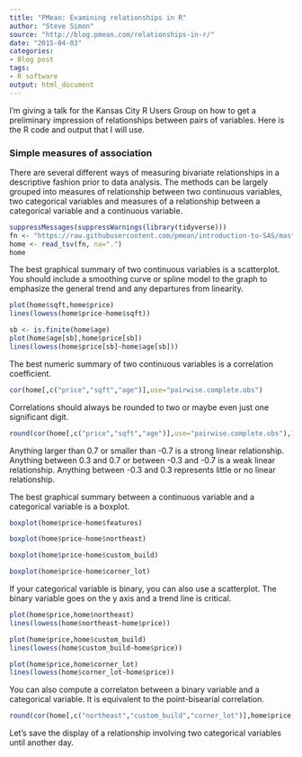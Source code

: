 ```yaml
---
title: "PMean: Examining relationships in R"
author: "Steve Simon"
source: "http://blog.pmean.com/relationships-in-r/"
date: "2015-04-03"
categories:
- Blog post
tags:
- R software
output: html_document
---
```


I'm giving a talk for the Kansas City R Users Group on how to get a
preliminary impression of relationships between pairs of variables. Here
is the R code and output that I will use.

<!---More--->

### Simple measures of association

There are several different ways of measuring bivariate relationships in
a descriptive fashion prior to data analysis. The methods can be largely
grouped into measures of relationship between two continuous variables,
two categorical variables and measures of a relationship between a
categorical variable and a continuous variable.

```r
suppressMessages(suppressWarnings(library(tidyverse)))
fn <- "https://raw.githubusercontent.com/pmean/introduction-to-SAS/master/data/housing.txt"
home <- read_tsv(fn, na=".")
home
```

The best graphical summary of two continuous variables is a scatterplot.
You should include a smoothing curve or spline model to the graph to
emphasize the general trend and any departures from linearity.

```r
plot(home$sqft,home$price)
lines(lowess(home$price~home$sqft))
```



```r
sb <- is.finite(home$age)
plot(home$age[sb],home$price[sb])
lines(lowess(home$price[sb]~home$age[sb]))
```



The best numeric summary of two continuous variables is a correlation
coefficient.

```r
cor(home[,c("price","sqft","age")],use="pairwise.complete.obs")
```

Correlations should always be rounded to two or maybe even just one
significant digit.

```r
round(cor(home[,c("price","sqft","age")],use="pairwise.complete.obs"),1)
```

Anything larger than 0.7 or smaller than -0.7 is a strong linear
relationship. Anything between 0.3 and 0.7 or between -0.3 and -0.7 is a
weak linear relationship. Anything between -0.3 and 0.3 represents
little or no linear relationship.

The best graphical summary between a continuous variable and a
categorical variable is a boxplot.

```r
boxplot(home$price~home$features)
```


```r
boxplot(home$price~home$northeast)
```



```r
boxplot(home$price~home$custom_build)
```


```r
boxplot(home$price~home$corner_lot)
```




If your categorical variable is binary, you can also use a scatterplot.
The binary variable goes on the y axis and a trend line is critical.

```r
plot(home$price,home$northeast)
lines(lowess(home$northeast~home$price))
```




```r
plot(home$price,home$custom_build)
lines(lowess(home$custom_build~home$price))
```




```r
plot(home$price,home$corner_lot)
lines(lowess(home$corner_lot~home$price))
```



You can also compute a correlaton between a binary variable and a
categorical variable. It is equivalent to the point-bisearial
correlation.

```r
round(cor(home[,c("northeast","custom_build","corner_lot")],home$price),1)
```

Let's save the display of a relationship involving two categorical
variables until another day.


